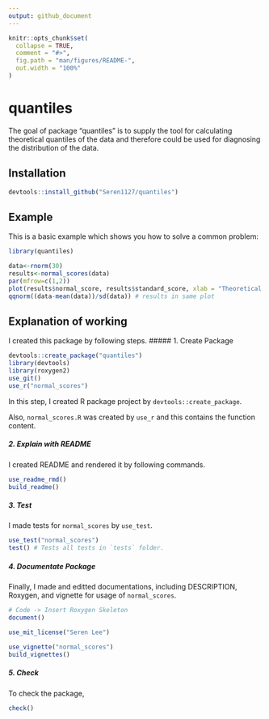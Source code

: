 ```yaml
---
output: github_document
---
```


<!-- README.md is generated from README.Rmd. Please edit that file -->

```r
knitr::opts_chunk$set(
  collapse = TRUE,
  comment = "#>",
  fig.path = "man/figures/README-",
  out.width = "100%"
)
```

# quantiles

<!-- badges: start -->
<!-- badges: end -->

The goal of package "quantiles" is to supply the tool for calculating theoretical quantiles of the data and therefore could be used for diagnosing the distribution of the data.

## Installation

``` r
devtools::install_github("Seren1127/quantiles")
```

## Example

This is a basic example which shows you how to solve a common problem:

``` r
library(quantiles)

data<-rnorm(30)
results<-normal_scores(data)
par(mfrow=c(1,2))
plot(results$normal_score, results$standard_score, xlab = "Theoretical Quantiles", ylab = "Sample Quantiles")
qqnorm((data-mean(data))/sd(data)) # results in same plot
```

## Explanation of working
I created this package by following steps.
##### 1. Create Package
``` r
devtools::create_package("quantiles")
library(devtools)
library(roxygen2)
use_git()
use_r("normal_scores")
```

In this step, I created R package project by `devtools::create_package`.

Also, `normal_scores.R` was created by `use_r` and this contains the function content.

##### 2. Explain with README

I created README and rendered it by following commands.

``` r
use_readme_rmd()
build_readme()
```

##### 3. Test

I made tests for `normal_scores` by `use_test`.

``` r
use_test("normal_scores")
test() # Tests all tests in `tests` folder.
```
##### 4. Documentate Package

Finally, I made and editted documentations, including DESCRIPTION, Roxygen, and vignette for usage of `normal_scores`.
``` r
# Code -> Insert Roxygen Skeleton
document()

use_mit_license("Seren Lee")

use_vignette("normal_scores")
build_vignettes()
```

##### 5. Check

To check the package,

``` r
check()
```
